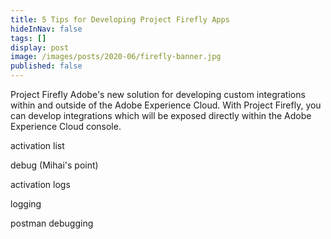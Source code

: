 ```yaml
---
title: 5 Tips for Developing Project Firefly Apps
hideInNav: false
tags: []
display: post
image: /images/posts/2020-06/firefly-banner.jpg
published: false
---
```


  
Project Firefly Adobe's new solution for developing custom integrations within and outside of the Adobe Experience Cloud. With Project Firefly, you can develop integrations which will be exposed directly within the Adobe Experience Cloud console.  
  
  
activation list  
  
debug (Mihai's point)  
  
activation logs  
  
logging  
  
postman debugging
